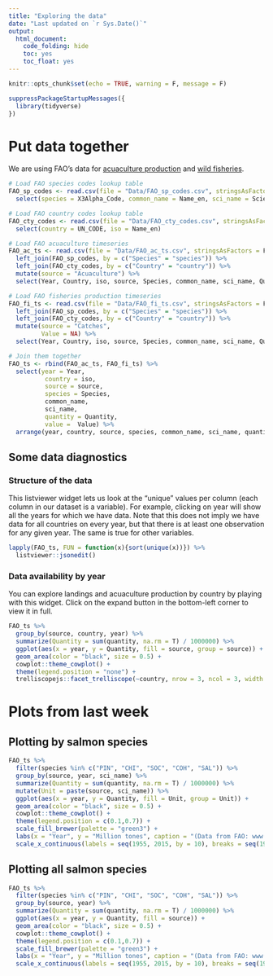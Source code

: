 ```yaml
---
title: "Exploring the data"
date: "Last updated on `r Sys.Date()`"
output:
  html_document:
    code_folding: hide
    toc: yes
    toc_float: yes
---
```


```r
knitr::opts_chunk$set(echo = TRUE, warning = F, message = F)
```

```r
suppressPackageStartupMessages({
  library(tidyverse)
})
```

# Put data together

We are using FAO's data for [acuaculture production](http://www.fao.org/fishery/statistics/global-aquaculture-production/en) and [wild fisheries](http://www.fao.org/fishery/statistics/global-capture-production/en).

```r
# Load FAO species codes lookup table
FAO_sp_codes <- read.csv(file = "Data/FAO_sp_codes.csv", stringsAsFactors = F) %>% 
  select(species = X3Alpha_Code, common_name = Name_en, sci_name = Scientific_Name)

# Load FAO country codes lookup table
FAO_cty_codes <- read.csv(file = "Data/FAO_cty_codes.csv", stringsAsFactors = F) %>% 
  select(country = UN_CODE, iso = Name_en)

# Load FAO acuaculture timeseries
FAO_ac_ts <- read.csv(file = "Data/FAO_ac_ts.csv", stringsAsFactors = F) %>% 
  left_join(FAO_sp_codes, by = c("Species" = "species")) %>% 
  left_join(FAO_cty_codes, by = c("Country" = "country")) %>% 
  mutate(source = "Acuaculture") %>% 
  select(Year, Country, iso, source, Species, common_name, sci_name, Quantity, Value)

# Load FAO fisheries production timeseries
FAO_fi_ts <- read.csv(file = "Data/FAO_fi_ts.csv", stringsAsFactors = F) %>% 
  left_join(FAO_sp_codes, by = c("Species" = "species")) %>% 
  left_join(FAO_cty_codes, by = c("Country" = "country")) %>% 
  mutate(source = "Catches",
         Value = NA) %>% 
  select(Year, Country, iso, source, Species, common_name, sci_name, Quantity, Value)

# Join them together
FAO_ts <- rbind(FAO_ac_ts, FAO_fi_ts) %>% 
  select(year = Year,
          country = iso,
          source = source,
          species = Species,
          common_name,
          sci_name,
          quantity = Quantity,
          value =  Value) %>% 
  arrange(year, country, source, species, common_name, sci_name, quantity, value)
```

## Some data diagnostics

### Structure of the data

This listviewer widget lets us look at the "unique" values per column (each column in our dataset is a variable). For example, clicking on year will show all the years for which we have data. Note that this does not imply we have data for all countries on every year, but that there is at least one observation for any given year. The same is true for other variables.

```r
lapply(FAO_ts, FUN = function(x){sort(unique(x))}) %>% 
  listviewer::jsonedit()
```

### Data availability by year

You can explore landings and acuaculture production by country by playing with this widget. Click on the expand button in the bottom-left corner to view it in full.

```r
FAO_ts %>%
  group_by(source, country, year) %>% 
  summarize(Quantity = sum(quantity, na.rm = T) / 1000000) %>% 
  ggplot(aes(x = year, y = Quantity, fill = source, group = source)) +
  geom_area(color = "black", size = 0.5) +
  cowplot::theme_cowplot() +
  theme(legend.position = "none") +
  trelliscopejs::facet_trelliscope(~country, nrow = 3, ncol = 3, width = 1000, height = 500, scales = "free", self_contained = T)
```

# Plots from last week

## Plotting by salmon species

```r
FAO_ts %>% 
  filter(species %in% c("PIN", "CHI", "SOC", "COH", "SAL")) %>% 
  group_by(source, year, sci_name) %>% 
  summarize(Quantity = sum(quantity, na.rm = T) / 1000000) %>% 
  mutate(Unit = paste(source, sci_name)) %>% 
  ggplot(aes(x = year, y = Quantity, fill = Unit, group = Unit)) +
  geom_area(color = "black", size = 0.5) +
  cowplot::theme_cowplot() +
  theme(legend.position = c(0.1,0.7)) +
  scale_fill_brewer(palette = "green3") +
  labs(x = "Year", y = "Million tones", caption = "(Data from FAO: www.fao.org/fishery/statistics/)") +
  scale_x_continuous(labels = seq(1955, 2015, by = 10), breaks = seq(1955, 2015, by = 10))
```

## Plotting all salmon species

```r
FAO_ts %>% 
  filter(species %in% c("PIN", "CHI", "SOC", "COH", "SAL")) %>% 
  group_by(source, year) %>% 
  summarize(Quantity = sum(quantity, na.rm = T) / 1000000) %>% 
  ggplot(aes(x = year, y = Quantity, fill = source)) +
  geom_area(color = "black", size = 0.5) +
  cowplot::theme_cowplot() +
  theme(legend.position = c(0.1,0.7)) +
  scale_fill_brewer(palette = "green3") +
  labs(x = "Year", y = "Million tones", caption = "(Data from FAO: www.fao.org/fishery/statistics/)") +
  scale_x_continuous(labels = seq(1955, 2015, by = 10), breaks = seq(1955, 2015, by = 10))
```

